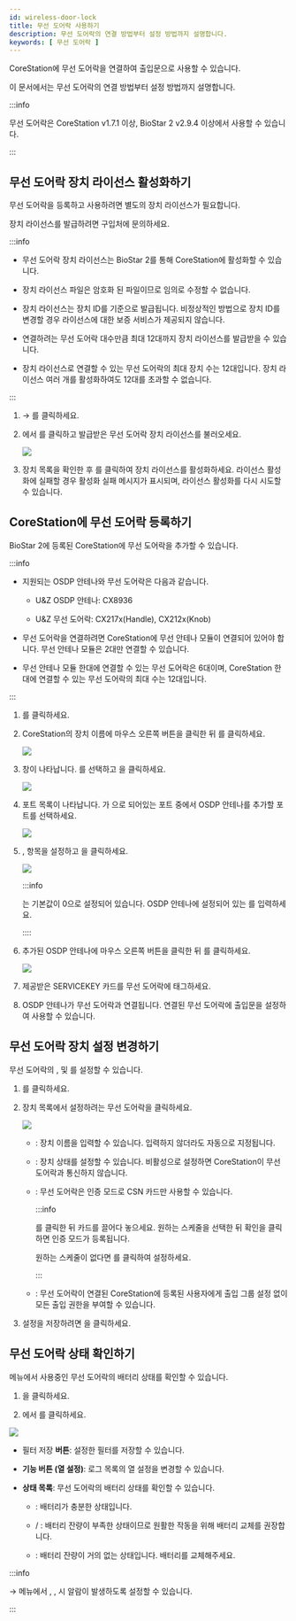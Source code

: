 ```yaml
---
id: wireless-door-lock
title: 무선 도어락 사용하기
description: 무선 도어락의 연결 방법부터 설정 방법까지 설명합니다.
keywords: [ 무선 도어락 ]
---
```


CoreStation에 무선 도어락을 연결하여 출입문으로 사용할 수 있습니다.

이 문서에서는 무선 도어락의 연결 방법부터 설정 방법까지 설명합니다.

:::info

무선 도어락은 CoreStation v1.7.1 이상, BioStar 2 v2.9.4 이상에서 사용할 수 있습니다.

:::

## 무선 도어락 장치 라이선스 활성화하기

무선 도어락을 등록하고 사용하려면 별도의 장치 라이선스가 필요합니다.

장치 라이선스를 발급하려면 구입처에 문의하세요.

:::info

* <Cmd>무선 도어락</Cmd> 장치 라이선스는 BioStar 2를 통해 CoreStation에 활성화할 수 있습니다.

* 장치 라이선스 파일은 암호화 된 파일이므로 임의로 수정할 수 없습니다.

* 장치 라이선스는 장치 ID를 기준으로 발급됩니다. 비정상적인 방법으로 장치 ID를 변경할 경우 라이선스에 대한 보증 서비스가 제공되지 않습니다.

* 연결하려는 무선 도어락 대수만큼 최대 12대까지 장치 라이선스를 발급받을 수 있습니다.

* 장치 라이선스로 연결할 수 있는 무선 도어락의 최대 장치 수는 12대입니다. 장치 라이선스 여러 개를 활성화하여도 12대를 초과할 수 없습니다.

:::

1. <Cmd sid="common.setting" /> → <Cmd sid="common.license" />를 클릭하세요.

1. <Cmd sid="setting.server.license.device" />에서 <Cmd sid="user.list.csvImport.browse" />를 클릭하고 발급받은 무선 도어락 장치 라이선스를 불러오세요.

    <Image src='/img/biostar-device-license.png' caption />

1. 장치 목록을 확인한 후 <Cmd sid="setting.server.license.button.activate" />를 클릭하여 장치 라이선스를 활성화하세요. 라이선스 활성화에 실패할 경우 활성화 실패 메시지가 표시되며, 라이선스 활성화를 다시 시도할 수 있습니다.

## CoreStation에 무선 도어락 등록하기

BioStar 2에 등록된 CoreStation에 무선 도어락을 추가할 수 있습니다.

:::info

* 지원되는 OSDP 안테나와 무선 도어락은 다음과 같습니다.

    * U&Z OSDP 안테나: CX8936

    * U&Z 무선 도어락: CX217x(Handle), CX212x(Knob)

* 무선 도어락을 연결하려면 CoreStation에 무선 안테나 모듈이 연결되어 있어야 합니다. 무선 안테나 모듈은 2대만 연결할 수 있습니다.

* 무선 안테나 모듈 한대에 연결할 수 있는 무선 도어락은 6대이며, CoreStation 한대에 연결할 수 있는 무선 도어락의 최대 수는 12대입니다.

:::

1. <Cmd sid="common.gnb.device" />를 클릭하세요.

1. CoreStation의 장치 이름에 마우스 오른쪽 버튼을 클릭한 뒤 <Cmd sid="device.menu.addOsdpDevice" />를 클릭하세요.

    <Image src='/img/biostar-cs40-add-osdp-device.png' caption />

1. <Cmd sid="device.menu.selectOsdpDeviceType" /> 창이 나타납니다. <Cmd sid="device.info.osdpModule" />를 선택하고 <Cmd sid="button.ok" />을 클릭하세요.

    <Image src='/img/biostar-cs40-select-osdp-type-antenna.png' className='none' caption />

1. 포트 목록이 나타납니다. <Cmd sid="device.info.portStatus" />가 <Cmd sid="device.info.portStatusAvailable" />으로 되어있는 포트 중에서 OSDP 안테나를 추가할 포트를 선택하세요.

    <Image src='/img/biostar-cs40-add-osdp-device-zoom80.png' className='none' caption />

1. <Cmd sid="device.info.information" />, <Cmd sid="device.info.osdpNetworkRS485" /> 항목을 설정하고 <Cmd sid="button.apply" />을 클릭하세요.

    <Image src='/img/biostar-cs40-add-osdp-antenna-zoom80.png' caption />

    :::info

    <Cmd sid="device.info.osdpOsdpID" />는 기본값이 0으로 설정되어 있습니다. OSDP 안테나에 설정되어 있는 <Cmd sid="device.info.osdpOsdpID" />를 입력하세요.

    ::::

1. 추가된 OSDP 안테나에 마우스 오른쪽 버튼을 클릭한 뒤 <Cmd sid="device.menu.autoAddWirelessDoorLock" />를 클릭하세요.

    <Image src='/img/biostar-cs40-auto-add-wireless-doorlock.png' caption />

1. 제공받은 SERVICEKEY 카드를 무선 도어락에 태그하세요.

1. OSDP 안테나가 무선 도어락과 연결됩니다. 연결된 무선 도어락에 출입문을 설정하여 사용할 수 있습니다.

## 무선 도어락 장치 설정 변경하기

무선 도어락의 <Cmd sid="device.info.osdpName" />, <Cmd sid="device.info.osdpStatus" /> 및 <Cmd sid="device.info.authenticationMode" />를 설정할 수 있습니다.

1. <Cmd sid="common.gnb.device" />를 클릭하세요.

1. 장치 목록에서 설정하려는 무선 도어락을 클릭하세요.

    <Image src='/img/biostar-device-door-lock.png' caption />

    * <Cmd sid="device.info.osdpName" />: 장치 이름을 입력할 수 있습니다. 입력하지 않더라도 자동으로 지정됩니다.

    * <Cmd sid="device.info.osdpStatus" />: 장치 상태를 설정할 수 있습니다. <Cmd>비활성</Cmd>으로 설정하면 CoreStation이 무선 도어락과 통신하지 않습니다.

    * <Cmd sid="device.info.authenticationMode" />: 무선 도어락은 인증 모드로 CSN 카드만 사용할 수 있습니다.

        :::info

        <Cmd sid="button.plusAdd" />를 클릭한 뒤 <Cmd>카드</Cmd>를 끌어다 놓으세요. 원하는 스케줄을 선택한 뒤 <Cmd>확인</Cmd>을 클릭하면 인증 모드가 등록됩니다.

        원하는 스케줄이 없다면 <Cmd sid="button.plusAddSchedule" />를 클릭하여 설정하세요.

        :::

    * <Cmd sid="device.info.usersHaveFullAccess" />: 무선 도어락이 연결된 CoreStation에 등록된 사용자에게 출입 그룹 설정 없이 모든 출입 권한을 부여할 수 있습니다.

1. 설정을 저장하려면 <Cmd sid="button.apply" />을 클릭하세요.

## 무선 도어락 상태 확인하기

<Cmd sid="common.gnb.monitoring" /> 메뉴에서 사용중인 무선 도어락의 배터리 상태를 확인할 수 있습니다.

1. <Cmd sid="common.gnb.monitoring" />을 클릭하세요.

1. <Cmd sid="monitoring.view.list" />에서 <Cmd sid="monitoring.doorLockStatus" />를 클릭하세요.

<Image src='/img/biostar-status-wireless-door-lock.png' className='none' caption />

* <Num num='1'/> <Cmd>필터 저장</Cmd> **버튼**: 설정한 필터를 저장할 수 있습니다.

* <Num num='2'/> **기능 버튼 (열 설정)**: 로그 목록의 열 설정을 변경할 수 있습니다.

* <Num num='3'/> **상태 목록**: 무선 도어락의 배터리 상태를 확인할 수 있습니다.

    * <Cmd sid="device.info.BatteryFullStatus" />: 배터리가 충분한 상태입니다.

    * <Cmd sid="device.info.BatteryGoodStatus" /> / <Cmd sid="device.info.BatteryHalfStatus" />: 배터리 잔량이 부족한 상태이므로 원활한 작동을 위해 배터리 교체를 권장합니다.

    * <Cmd sid="device.info.BatteryLowStatus" />: 배터리 잔량이 거의 없는 상태입니다. 배터리를 교체해주세요.

:::info

<Cmd sid="common.setting" /> → <Cmd sid="common.alert" /> 메뉴에서 <Cmd sid="eventType.19969" />, <Cmd sid="eventType.19970" />, <Cmd sid="eventType.19971" /> 시 알람이 발생하도록 설정할 수 있습니다.

:::